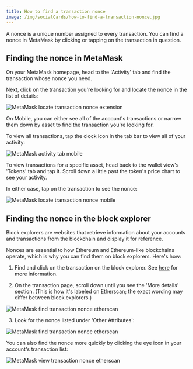 ```yaml
---
title: How to find a transaction nonce
image: /img/socialCards/how-to-find-a-transaction-nonce.jpg
---
```



<CustomLayout />


A nonce is a unique number assigned to every transaction. You can find a nonce in MetaMask by clicking or tapping on the transaction in question.

## Finding the nonce in MetaMask

<Tabs>

<TabItem value="Extension" label="Extension">

On your MetaMask homepage, head to the 'Activity' tab and find the transaction whose nonce you need.

Next, click on the transaction you're looking for and locate the nonce in the list of details:

<div class="center-container">
  <div class="img-small">
    <img
      src={
        require("../../../img/transactions-and-gas/transactions/how-to-find-a-transaction-nonce/MetaMask_locate_transaction_nonce_extension.png")
          .default
      }
      alt="MetaMask locate transaction nonce extension"
    />
  </div>
</div>

</TabItem>

<TabItem value="Mobile" label="Mobile">

On Mobile, you can either see all of the account's transactions or narrow them down by asset to find the transaction you're looking for.

To view all transactions, tap the clock icon in the tab bar to view all of your activity:

<div class="center-container">
  <div class="img-medium">
    <img
      src={
        require("../../../img/transactions-and-gas/transactions/how-to-find-a-transaction-nonce/MetaMask_activity_tab_mobile.png")
          .default
      }
      alt="MetaMask activity tab mobile"
    />
  </div>
</div>

To view transactions for a specific asset, head back to the wallet view's 'Tokens' tab and tap it. Scroll down a little past the token's price chart to see your activity.

In either case, tap on the transaction to see the nonce:

<div class="center-container">
  <div class="img-small">
    <img
      src={
        require("../../../img/transactions-and-gas/transactions/how-to-find-a-transaction-nonce/MetaMask_locate_transaction_nonce_mobile.png")
          .default
      }
      alt="MetaMask locate transaction nonce mobile"
    />
  </div>
</div>

</TabItem>

</Tabs>

## Finding the nonce in the block explorer

Block explorers are websites that retrieve information about your accounts and transactions from the blockchain and display it for reference.

Nonces are essential to how Ethereum and Ethereum-like blockchains operate, which is why you can find them on block explorers. Here's how:

1. Find and click on the transaction on the block explorer. See [here](/managing-my-wallet/how-to-check-my-wallet-activity-on-the-blockchain-explorer) for more information.

2. On the transaction page, scroll down until you see the 'More details' section. (This is how it's labeled on Etherscan; the exact wording may differ between block explorers.)

<div class="center-container">
  <div class="img-large">
    <img
      src={
        require("../../../img/transactions-and-gas/transactions/how-to-find-a-transaction-nonce/MetaMask_find_transaction_nonce_etherscan1.png")
          .default
      }
      alt="MetaMask find transaction nonce etherscan"
    />
  </div>
</div>

3. Look for the nonce listed under 'Other Attributes':

<div class="center-container">
  <div class="img-large">
    <img
      src={
        require("../../../img/transactions-and-gas/transactions/how-to-find-a-transaction-nonce/MetaMask_find_transaction_nonce_etherscan2.png")
          .default
      }
      alt="MetaMask find transaction nonce etherscan"
    />
  </div>
</div>

You can also find the nonce more quickly by clicking the eye icon in your account's transaction list:

<div class="center-container">
  <div class="img-medium">
    <img
      src={
        require("../../../img/transactions-and-gas/transactions/how-to-find-a-transaction-nonce/MetaMask_view_transaction_nonce_etherscan.gif")
          .default
      }
      alt="MetaMask view transaction nonce etherscan"
    />
  </div>
</div>
